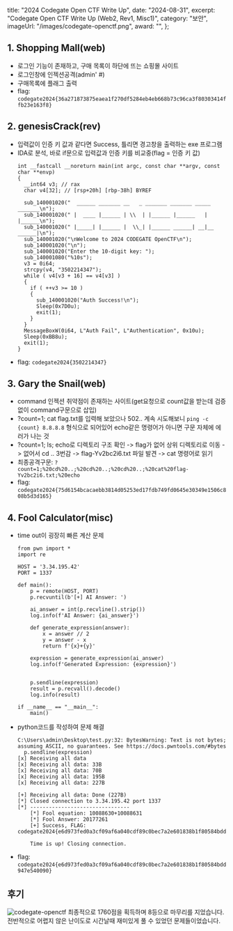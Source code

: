   title: "2024 Codegate Open CTF Write Up",
  date: "2024-08-31",
  excerpt: "Codegate Open CTF Write Up (Web2, Rev1, Misc1)",
  category: "보안",
  imageUrl: "/images/codegate-openctf.png",
  award: "",
};

## 1. Shopping Mall(web)
- 로그인 기능이 존재하고, 구매 목록이 하단에 뜨는 쇼핑몰 사이트
- 로그인창에 인젝션공격(admin' #)
- 구매목록에 플래그 출력
- flag: `codegate2024{36a271873875eaea1f270df5284eb4eb668b73c96ca3f80303414ffb23e163f8}`

## 2. genesisCrack(rev)
- 입력값이 인증 키 값과 같다면  Success, 틀리면 경고창을 출력하는 exe 프로그램
- IDA로 분석, 바로 if문으로 입력값과 인증 키를 비교중(flag = 인증 키 값)
  ```
  int __fastcall __noreturn main(int argc, const char **argv, const char **envp)
  {
    __int64 v3; // rax
    char v4[32]; // [rsp+20h] [rbp-38h] BYREF

    sub_140001020("  ______ _______ __   _ _______ _______ _____ _______\n");
    sub_140001020(" |  ____ |______ | \\  | |______ |______   |   |______\n");
    sub_140001020(" |_____| |______ |  \\_| |______ ______| __|__ ______|\n");
    sub_140001020("\nWelcome to 2024 CODEGATE OpenCTF\n");
    sub_140001020("\n");
    sub_140001020("Enter the 10-digit key: ");
    sub_140001080("%10s");
    v3 = 0i64;
    strcpy(v4, "3502214347");
    while ( v4[v3 + 16] == v4[v3] )
    {
      if ( ++v3 >= 10 )
      {
        sub_140001020("Auth Success!\n");
        Sleep(0x7D0u);
        exit(1);
      }
    }
    MessageBoxW(0i64, L"Auth Fail", L"Authentication", 0x10u);
    Sleep(0xBB8u);
    exit(1);
  }
  ```
- flag: `codegate2024{3502214347}`

## 3. Gary the Snail(web)
- command 인젝션 취약점이 존재하는 사이트(get요청으로 count값을 받는데 검증없이 command구문으로 삽입)
- ?count=1; cat flag.txt를 입력해 보았으나 502.. 계속 시도해보니 `ping -c {count} 8.8.8.8` 형식으로 되어있어 echo같은 명령어가 아니면 구문 자체에 에러가 나는 것
- ?count=1; ls; echo로 디렉토리 구조 확인 -> flag가 없어 상위 디렉토리로 이동 -> 없어서 cd .. 3번감 -> flag-Yv2bc2i6.txt 파일 발견 -> cat 명령어로 읽기
- 최종공격구문: `?count=1;%20cd%20..;%20cd%20..;%20cd%20..;%20cat%20flag-Yv2bc2i6.txt;%20echo`
- flag: `codegate2024{75d6154bcacaebb3814d05253ed17fdb749fd0645e30349e1506c808b5d3d165}`

## 4. Fool Calculator(misc)
- time out이 굉장히 빠른 계산 문제
  ```
  from pwn import *
  import re

  HOST = '3.34.195.42'
  PORT = 1337

  def main():
      p = remote(HOST, PORT)
      p.recvuntil(b'[+] AI Answer: ')
      
      ai_answer = int(p.recvline().strip())
      log.info(f'AI Answer: {ai_answer}')
    
      def generate_expression(answer):
          x = answer // 2
          y = answer - x
          return f'{x}+{y}'
    
      expression = generate_expression(ai_answer)
      log.info(f'Generated Expression: {expression}')
    

      p.sendline(expression)
      result = p.recvall().decode()
      log.info(result)

  if __name__ == "__main__":
      main()
  ```
- python코드를 작성하여 문제 해결
  ```
  C:\Users\admin\Desktop\test.py:32: BytesWarning: Text is not bytes; assuming ASCII, no guarantees. See https://docs.pwntools.com/#bytes
    p.sendline(expression)
  [x] Receiving all data
  [x] Receiving all data: 33B
  [x] Receiving all data: 70B
  [x] Receiving all data: 195B
  [x] Receiving all data: 227B

  [+] Receiving all data: Done (227B)
  [*] Closed connection to 3.34.195.42 port 1337
  [*] --------------------------------
      [*] Fool equation: 10088630+10088631
      [*] Fool Answer: 20177261
      [+] Success, FLAG: codegate2024{e6d973fed0a3cf09af6a040cdf89c0bec7a2e601838b1f80584bdd947e540090}

      Time is up! Closing connection.
  ```
- flag: `codegate2024{e6d973fed0a3cf09af6a040cdf89c0bec7a2e601838b1f80584bdd947e540090}`

## 후기
![codegate-openctf](/images/codegate-openctf.png)
최종적으로 1760점을 획득하며 8등으로 마무리를 지었습니다.   
전반적으로 어렵지 않은 난이도로 시간날때 재미있게 풀 수 있었던 문제들이었습니다.